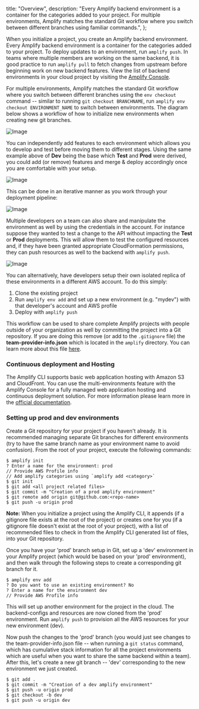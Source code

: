   title: "Overview",
  description:
    "Every Amplify backend environment is a container for the categories added to your project. For multiple environments, Amplify matches the standard Git workflow where you switch between different branches using familiar commands.",
};

When you initialize a project, you create an Amplify backend environment. Every Amplify backend environment is a container for the categories added to your project. To deploy updates to an environment, run `amplify push`. In teams where multiple members are working on the same backend, it is good practice to run `amplify pull` to fetch changes from upstream before beginning work on new backend features. View the list of backend environments in your cloud project by visiting the [Amplify Console](https://console.aws.amazon.com/amplify).

For multiple environments, Amplify matches the standard Git workflow where you switch between different branches using the `env checkout` command -- similar to running `git checkout BRANCHNAME`, run `amplify env checkout ENVIRONMENT_NAME` to switch between environments. The diagram below shows a workflow of how to initialize new environments when creating new git branches.

![Image](/images/AmplifyEnvSwitching.jpg)

You can independently add features to each environment which allows you to develop and test before moving them to different stages. Using the same example above of **Dev** being the base which **Test** and **Prod** were derived, you could add (or remove) features and merge & deploy accordingly once you are comfortable with your setup.

![Image](/images/AmplifyEnvAddDeploy.jpg)

This can be done in an iterative manner as you work through your deployment pipeline:

![Image](/images/AmplifyEnvAddDeploySwitching.jpg)

Multiple developers on a team can also share and manipulate the environment as well by using the credentials in the account. For instance suppose they wanted to test a change to the API without impacting the **Test** or **Prod** deployments. This will allow them to test the configured resources and, if they have been granted appropriate CloudFormation permissions, they can push resources as well to the backend with `amplify push`.

![Image](/images/AmplifyEnvMultDevelopers.jpg)

You can alternatively, have developers setup their own isolated replica of these environments in a different AWS account. To do this simply:

1. Clone the existing project
2. Run `amplify env add` and set up a new environment (e.g. "mydev") with that developer's account and AWS profile
3. Deploy with `amplify push`

This workflow can be used to share complete Amplify projects with people outside of your organization as well by committing the project into a Git repository. If you are doing this remove (or add to the `.gitignore` file) the **team-provider-info.json** which is located in the `amplify` directory. You can learn more about this file [here](/cli/teams/shared#sharing-projects-outside-the-team).

### Continuous deployment and Hosting

The Amplify CLI supports basic web application hosting with Amazon S3 and CloudFront. You can use the multi-environments feature with the Amplify Console for a fully managed web application hosting and continuous deployment solution. For more information please learn more in the [official documentation](https://docs.aws.amazon.com/amplify/latest/userguide/multi-environments.html).

### Setting up prod and dev environments

Create a Git repository for your project if you haven't already. It is recommended managing separate Git branches for different environments (try to have the same branch name as your environment name to avoid confusion). From the root of your project, execute the following commands:

```console
$ amplify init
? Enter a name for the environment: prod
// Provide AWS Profile info
// Add amplify categories using `amplify add <category>`
$ git init
$ git add <all project related files>
$ git commit -m "Creation of a prod amplify environment"
$ git remote add origin git@github.com:<repo-name>
$ git push -u origin prod
```

**Note:** When you initialize a project using the Amplify CLI, it appends (if a gitignore file exists at the root of the project) or creates one for you (if a gitignore file doesn't exist at the root of your project), with a list of recommended files to check in from the Amplify CLI generated list of files, into your Git repository.

Once you have your 'prod' branch setup in Git, set up a 'dev' environment in your Amplify project (which would be based on your 'prod' environment), and then walk through the following steps to create a corresponding git branch for it.

```console
$ amplify env add
? Do you want to use an existing environment? No
? Enter a name for the environment dev
// Provide AWS Profile info
```

This will set up another environment for the project in the cloud. The backend-configs and resources are now cloned from the 'prod' environment. Run `amplify push` to provision all the AWS resources for your new environment (dev).

Now push the changes to the 'prod' branch (you would just see changes to the team-provider-info.json file -- when running a `git status` command, which has cumulative stack information for all the project environments which are useful when you want to share the same backend within a team). After this, let's create a new git branch -- 'dev' corresponding to the new environment we just created.

```console
$ git add .
$ git commit -m "Creation of a dev amplify environment"
$ git push -u origin prod
$ git checkout -b dev
$ git push -u origin dev
```
